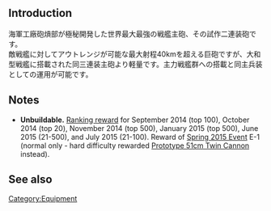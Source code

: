 {{Template:Equipmentinfo
|name = 46cm Twin Gun Mount Prototype
|id = 117 
|japanesename = 試製46cm連装砲 
|icon = {{RedGunHeavy}}
|type = Main Cannon, Heavy
|effect = {{Firepower}}+23 {{AA}}+4 {{Hit}}+1 {{Range}} Very Long 
|scrap = {{Fuel}}1 {{Ammo}}18 {{Steel}}23 
|image = <gallery type="slideshow" widths="360px" position="center" hideaddbutton="true">
File:Equipment117-1.png
File:Equipment117-2.png
File:Equipment117-3.png
File:Equipment117-4.png
</gallery>
| BB = lime
| BBV = lime
| FASTBB = lime
}}

==Introduction==
海軍工廠砲熕部が極秘開発した世界最大最強の戦艦主砲、その試作二連装砲です。<br>敵戦艦に対してアウトレンジが可能な最大射程40kmを超える巨砲ですが、大和型戦艦に搭載された同三連装主砲より軽量です。主力戦艦群への搭載と同主兵装としての運用が可能です。 

==Notes==
*'''Unbuildable.''' [[Experience and_Rank#Past_Monthly_Rewards|Ranking reward]] for September 2014 (top 100), October 2014 (top 20), November 2014 (top 500), January 2015 (top 500), June 2015 (21-500), and July 2015 (21-100). Reward of [[Spring 2015 Event]] E-1 (normal only - hard difficulty rewarded [[Prototype 51cm Twin Cannon]] instead).

==See also==
{{Equipmentlist}}
[[Category:Equipment]]